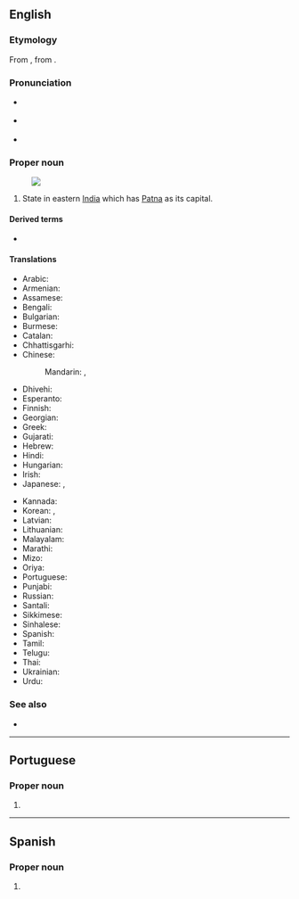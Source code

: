 {{also|bihar}}
==English==
{{wikipedia}}

===Etymology===
From {{der|en|hi|बिहार|tr=Bihār}}, from {{der|en|sa|विहार||temple; monastery}}.

===Pronunciation===
* {{a|GA}} {{IPA|/bɪˈhɑɹ/|lang=en}}
* {{a|RP}} {{IPA|/bɪˈhɑː/|lang=en}}
* {{a|India}} {{IPA|/bɪˈɦɑːɹ/|lang=en}}

===Proper noun===
{{en-proper noun}}
[[Image:Bihar in India (disputed area hatched).svg|thumb|]]

# State in eastern [[India]] which has [[Patna]] as its capital.

====Derived terms====
* {{l|en|Bihari}}

====Translations====
{{trans-top|a state in eastern India}}
* Arabic: {{t|ar|بِيهَار|m}}
* Armenian: {{t|hy|Բիհար}}
* Assamese: {{t|as|বিহাৰ}}
* Bengali: {{t|bn|বিহার|tr=Bihar|sc=Beng}}
* Bulgarian: {{t-needed|bg}}
* Burmese: {{t|my|ဗီဟာ|sc=Mymr}}
* Catalan: {{t|ca|Bihar}}
* Chhattisgarhi: {{t-needed|hne}}
* Chinese:
*: Mandarin: {{t+|cmn|比哈爾邦|sc=Hani}}, {{t+|cmn|比哈尔邦|tr=Bǐhā'ěr-bāng|sc=Hani}}
* Dhivehi: {{t|dv|ބިހާރު|sc=Thaa}}
* Esperanto: {{t|eo|Biharo}}
* Finnish: {{t|fi|Bihar}}
* Georgian: {{t|ka|ბიჰარი|sc=Geor}}
* Greek: {{t+|el|Μπιχάρ|sc=Grek}}
* Gujarati: {{t|gu|બિહાર|sc=Gujr|tr=bihār}}
* Hebrew: {{t|he|ביהר}}
* Hindi: {{t+|hi|बिहार|tr=bihār}}
* Hungarian: {{t+|hu|Bihár}}
* Irish: {{t|ga|Biohár|m}}
* Japanese: {{t|ja|ビハール州|tr=Bihāru-shū}}, {{t|ja|ビハール|tr=Bihāru}}
{{trans-mid}}
* Kannada: {{t+|kn|ಬಿಹಾರ|sc=Knda}}
* Korean: {{t|ko|비하르 주|tr=Bihareu ju}}, {{t|ko|비하르|tr=Bihareu}}
* Latvian: {{t|lv|Bihāra}}
* Lithuanian: {{t|lt|Biharas}}
* Malayalam: {{t|ml|ബിഹാർ|sc=Mlym}}
* Marathi: {{t|mr|बिहार|sc=Deva|tr=bihār}}
* Mizo: {{t-needed|lus}}
* Oriya: {{t+|or|ବିହାର|sc=Orya}}
* Portuguese: {{t|pt|Bihar|m}}
* Punjabi: {{t|pa|ਬਿਹਾਰ|sc=Guru|tr=bihār}}
* Russian: {{t+|ru|Биха́р|m}}
* Santali: {{t-needed|sat}}
* Sikkimese: {{t-needed|sip}}
* Sinhalese: {{t-needed|si}}
* Spanish: {{t|es|Bihar}}
* Tamil: {{t|ta|பீகார்|sc=Taml}}
* Telugu: {{t+|te|బీహార్}}
* Thai: {{t|th|รัฐพิหาร|tr=rat-phi-han}}
* Ukrainian: {{t|uk|Біхар|sc=Cyrl}}
* Urdu: {{t+|ur|بہار|tr=bihār}}
{{trans-bottom}}

===See also===
* {{list:states of India/en}}

----

==Portuguese==

===Proper noun===
{{pt-proper noun|m}}

# {{place|pt|state|in eastern|c/India|t1=Bihar}}

----

==Spanish==
{{wikipedia|lang=es}}

===Proper noun===
{{es-proper noun}}

# {{l|en|Bihar}} {{gloss|a state in eastern India}}